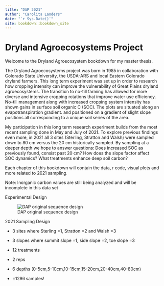```yaml
--- 
title: "DAP 2021"
author: "Carolita Landers"
date: "`r Sys.Date()`"
site: bookdown::bookdown_site
---
```


# Dryland Agroecosystems Project 

Welcome to the Dryland Agroecosystem bookdown for my master thesis.

The Dryland Agroecosystems project was born in 1985 in collaboration with Colorado State University, the USDA-ARS and local Eastern Colorado dryland farmers. This long term experiment was set up in order to research how cropping intensity can improve the vulnerability of Great Plains dryland agroecosystems. The transition to no-till farming has allowed for more diverse and intensive cropping rotations that improve water use efficiency. No-till management along with increased cropping system intensity has shown gains in surface soil organic C (SOC). The plots are situated along an evapotranspiration gradient. and positioned on a gradient of slight slope positions all corresponding to a unique soil series of the area.

My participation in this long term research experiment builds from the most recent sampling done in May and July of 2021. To explore previous findings even more, in 2021 all 3 sites (Sterling, Stratton and Walsh) were sampled down to 80 cm versus the 20 cm historically sampled. By sampling at a deeper depth we hope to answer questions: Does increased SOC as previously found, consist past 20 cm? How does the slope factor affect SOC dynamics? What treatments enhance deep soil carbon?

Each chapter of this bookdown will contain the data, r code, visual plots and more related to 2021 sampling.

Note: Inorganic carbon values are still being analyzed and will be incomplete in this data set

 Experimental Design

![DAP original sequence design](images/DAP%20sequence.png)

2021 Sampling Design

-   3 sites where Sterling =1, Stratton =2 and Walsh =3

-   3 slopes where summit slope =1, side slope =2, toe slope =3

-   12 treatments

-   2 reps

-   6 depths (0-5cm,5-10cm,10-15cm,15-20cm,20-40cm,40-80cm)

-   =1296 samples!